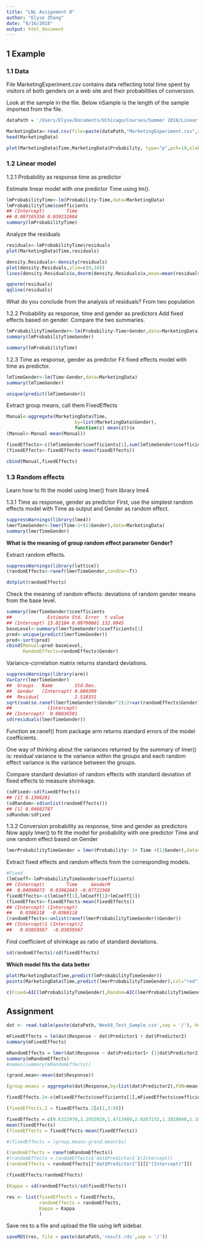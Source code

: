 ```yaml
---
title: "LNL Assignment 8"
author: "Elyse Zhang"
date: "8/16/2018"
output: html_document
---
```


## 1 Example
### 1.1 Data

File MarketingExperiment.csv contains data reflecting total time spent by visitors of both genders on a web site and their probabilities of conversion.

Look at the sample in the file. Below nSample is the length of the sample imported from the file.


```r
dataPath = '/Users/Elyse/Documents/UChicago/Courses/Summer 2018/Linear Nonlinear/Course Material/Lecture 8'
```

```r
MarketingData<-read.csv(file=paste(dataPath,"MarketingExperiment.csv",sep="/"),header=TRUE,sep=",")
head(MarketingData)
```

```r
plot(MarketingData$Time,MarketingData$Probability, type="p",pch=19,xlab="Time",ylab="Probability")

```

### 1.2 Linear model
1.2.1 Probability as response time as predictor

Estimate linear model with one predictor Time using lm().
```r
lmProbabilityTime<-lm(Probability~Time,data=MarketingData)
lmProbabilityTime$coefficients
## (Intercept)        Time 
## 0.007165356 0.039232604
summary(lmProbabilityTime)
```

Analyze the residuals

```r
residuals<-lmProbabilityTime$residuals
plot(MarketingData$Time,residuals)
```

```r
density.Residuals<-density(residuals)
plot(density.Residuals,ylim=c(0,10))
lines(density.Residuals$x,dnorm(density.Residuals$x,mean=mean(residuals),sd=sd(residuals)))
```

```r
qqnorm(residuals)
qqline(residuals)
```

What do you conclude from the analysis of residuals?
From two population

1.2.2 Probability as response, time and gender as predictors
Add fixed effects based on gender.
Compare the two summaries.
```r
lmProbabilityTimeGender<-lm(Probability~Time+Gender,data=MarketingData)
summary(lmProbabilityTimeGender)
```

```r
summary(lmProbabilityTime)
```

1.2.3 Time as response, gender as predictor
Fit fixed effects model with time as predictor.

```r
lmTimeGender<-lm(Time~Gender,data=MarketingData)
summary(lmTimeGender)
```

```r
unique(predict(lmTimeGender))
```

Extract group means, call them FixedEffects
```r
Manual<-aggregate(MarketingData$Time,
                         by=list(MarketingData$Gender),
                         function(z) mean(z))$x
(Manual<-Manual-mean(Manual))
```

```r
fixedEffects<-c(lmTimeGender$coefficients[1],sum(lmTimeGender$coefficients))
(fixedEffects<-fixedEffects-mean(fixedEffects))

```

```r
cbind(Manual,fixedEffects)
```

### 1.3 Random effects
Learn how to fit the model using lmer() from library lme4

1.3.1 Time as response, gender as predictor
First, use the simplest random effects model with Time as output and Gender as random effect.

```r
suppressWarnings(library(lme4))
lmerTimeGender<-lmer(Time~1+(1|Gender),data=MarketingData)
summary(lmerTimeGender)
```

**What is the meaning of group random effect parameter Gender?**

Extract random effects.

```r
suppressWarnings(library(lattice))
(randomEffects<-ranef(lmerTimeGender,condVar=T))
```

```r
dotplot(randomEffects)
```

Check the meaning of random effects: deviations of random gender means from the base level.

```r
summary(lmerTimeGender)$coefficients
##             Estimate Std. Error  t value
## (Intercept) 13.02104 0.09790661 132.9945
baseLevel<-summary(lmerTimeGender)$coefficients[1]
pred<-unique(predict(lmerTimeGender))
pred<-sort(pred)
cbind(Manual=pred-baseLevel,
      RandomEffects=randomEffects$Gender)
```

Variance-correlation matrix returns standard deviations.
```r
suppressWarnings(library(arm))
VarCorr(lmerTimeGender)
##  Groups   Name        Std.Dev.
##  Gender   (Intercept) 0.080399
##  Residual             2.518331
sqrt(sum(se.ranef(lmerTimeGender)$Gender^2)/2+var(randomEffects$Gender))
##             (Intercept)
## (Intercept)  0.08036591
sd(residuals(lmerTimeGender))
```

Function se.ranef() from package arm returns standard errors of the model coefficients.

One way of thinking about the variances returned by the summary of lmer() is: residual variance is the variance within the groups and each random effect variance is the variance between the groups.

Compare standard deviation of random effects with standard deviation of fixed effects to measure shrinkage.

```r
(sdFixed<-sd(fixedEffects))
## [1] 0.1386281
(sdRandom<-sd(unlist(randomEffects)))
## [1] 0.04662787
sdRandom/sdFixed
```

1.3.2 Conversion probability as response, time and gender as predictors
Now apply lmer() to fit the model for probability with one predictor Time and one random effect based on Gender

```r
lmerProbabilityTimeGender = lmer(Probability~ 1+ Time +(1|Gender),data=MarketingData)
```

Extract fixed effects and random effects from the corresponding models.
```r
#Fixed
(lmCoeff<-lmProbabilityTimeGender$coefficients)
## (Intercept)        Time     GenderM 
##  0.04090073  0.03982643 -0.07722360
fixedEffects<-c(lmCoeff[1],lmCoeff[1]+lmCoeff[3])
(fixedEffects<-fixedEffects-mean(fixedEffects))
## (Intercept) (Intercept) 
##   0.0386118  -0.0386118
(randomEffects<-unlist(ranef(lmerProbabilityTimeGender)$Gender))
## (Intercept)1 (Intercept)2 
##   0.03859567  -0.03859567
```

Find coefficient of shrinkage as ratio of standard deviations.
```r
sd(randomEffects)/sd(fixedEffects)
```

**Which model fits the data better**
```r
plot(MarketingData$Time,predict(lmProbabilityTimeGender))
points(MarketingData$Time,predict(lmerProbabilityTimeGender),col="red")
```

```r
c(Fixed=AIC(lmProbabilityTimeGender),Random=AIC(lmerProbabilityTimeGender))

```


## Assignment
```r
dat <- read.table(paste(dataPath,'Week8_Test_Sample.csv',sep = '/'), header=TRUE)
```


```r
mFixedEffects = lm(dat$Response ~ dat$Predictor1 + dat$Predictor2)
summary(mFixedEffects)
```

```r
mRandomEffects = lmer(dat$Response ~ dat$Predictor1+ (1|dat$Predictor2))
summary(mRandomEffects)
#names(summary(mRandomEffects))
```

```r
(grand.mean<-mean(dat$Response))

(group.means = aggregate(dat$Response,by=list(dat$Predictor2),FUN=mean))
```



```r
fixedEffects.2<-c(mFixedEffects$coefficients[1],mFixedEffects$coefficients[1]+mFixedEffects$coefficients[-c(1)])

(fixedEffects.2 = fixedEffects.2[c(1,3:9)])

fixedEffects = c(0.6322970,1.2955929,1.4713489,2.8267232,1.2818048,1.1044656, 0.4003363, 1.6075606)
mean(fixedEffects)
(fixedEffects = fixedEffects-mean(fixedEffects))
```

```r
#(fixedEffects = (group.means-grand.mean)$x)
```


```r
(randomEffects = ranef(mRandomEffects))
#(randomEffects = randomEffects$`dat$Predictor2`$(Intercept))
(randomEffects = randomEffects[["dat$Predictor2"]][["(Intercept)"]])
```


```r
(fixedEffects/randomEffects)
```

```r
(Kappa = sd(randomEffects)/sd(fixedEffects))
```


```r
res <- list(fixedEffects = fixedEffects,
            randomEffects = randomEffects,
            Kappa = Kappa
            )
```

Save res to a file and upload the file using left sidebar.
```r
saveRDS(res, file = paste(dataPath,'result.rds',sep = '/'))
```







